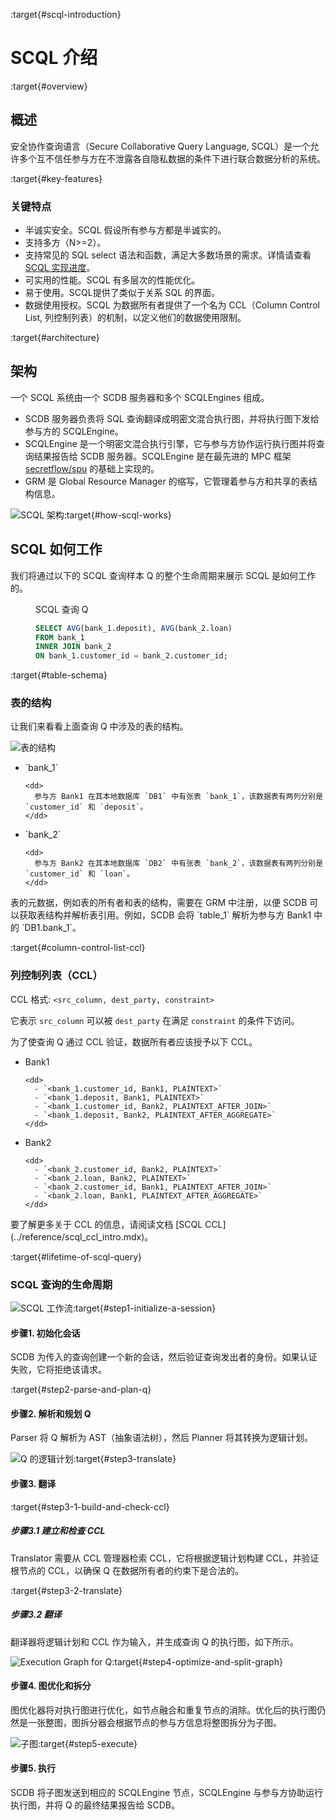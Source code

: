 :target{#scql-introduction}

# SCQL 介绍

:target{#overview}

## 概述

安全协作查询语言（Secure Collaborative Query Language, SCQL）是一个允许多个互不信任参与方在不泄露各自隐私数据的条件下进行联合数据分析的系统。

:target{#key-features}

### 关键特点

- 半诚实安全。SCQL 假设所有参与方都是半诚实的。
- 支持多方（N>=2）。
- 支持常见的 SQL select 语法和函数，满足大多数场景的需求。详情请查看 [SCQL 实现进度](../reference/scql_status.mdx)。
- 可实用的性能。SCQL 有多层次的性能优化。
- 易于使用。SCQL提供了类似于关系 SQL 的界面。
- 数据使用授权。SCQL 为数据所有者提供了一个名为 CCL（Column Control List, 列控制列表）的机制，以定义他们的数据使用限制。

:target{#architecture}

## 架构

一个 SCQL 系统由一个 SCDB 服务器和多个 SCQLEngines 组成。

- SCDB 服务器负责将 SQL 查询翻译成明密文混合执行图，并将执行图下发给参与方的 SCQLEngine。
- SCQLEngine 是一个明密文混合执行引擎，它与参与方协作运行执行图并将查询结果报告给 SCDB 服务器。SCQLEngine 是在最先进的 MPC 框架 [secretflow/spu](https://github.com/secretflow/spu) 的基础上实现的。
- GRM 是 Global Resource Manager 的缩写，它管理着参与方和共享的表结构信息。

![SCQL 架构](../_assets/scql_architecture.png):target{#how-scql-works}

## SCQL 如何工作

我们将通过以下的 SCQL 查询样本 Q 的整个生命周期来展示 SCQL 是如何工作的。

<figure id="id1">
  <figcaption>
    SCQL 查询 Q
  </figcaption>

  ```SQL
  SELECT AVG(bank_1.deposit), AVG(bank_2.loan)
  FROM bank_1
  INNER JOIN bank_2
  ON bank_1.customer_id = bank_2.customer_id;
  ```
</figure>

:target{#table-schema}

### 表的结构

让我们来看看上面查询 Q 中涉及的表的结构。

![表的结构](../_assets/the_life_of_scql_query_env.png)

- <DefinitionList>
    <dl>
      <dt>
        <DefinitionList.Term><span>`bank_1`</span></DefinitionList.Term>
      </dt>

      <dd>
        参与方 Bank1 在其本地数据库 `DB1` 中有张表 `bank_1`，该数据表有两列分别是 `customer_id` 和 `deposit`。
      </dd>
    </dl>
  </DefinitionList>
- <DefinitionList>
    <dl>
      <dt>
        <DefinitionList.Term><span>`bank_2`</span></DefinitionList.Term>
      </dt>

      <dd>
        参与方 Bank2 在其本地数据库 `DB2` 中有张表 `bank_2`，该数据表有两列分别是 `customer_id` 和 `loan`。
      </dd>
    </dl>
  </DefinitionList>

<Container type="note">
  表的元数据，例如表的所有者和表的结构，需要在 GRM 中注册，以便 SCDB 可以获取表结构并解析表引用。例如，SCDB 会将 `table_1` 解析为参与方 Bank1 中的 `DB1.bank_1`。
</Container>

:target{#column-control-list-ccl}

### 列控制列表（CCL）

CCL 格式: `<src_column, dest_party, constraint>`

它表示 `src_column` 可以被 `dest_party` 在满足 `constraint` 的条件下访问。

为了使查询 Q 通过 CCL 验证，数据所有者应该授予以下 CCL。

- <DefinitionList>
    <dl>
      <dt>
        <DefinitionList.Term><span>Bank1</span></DefinitionList.Term>
      </dt>

      <dd>
        - `<bank_1.customer_id, Bank1, PLAINTEXT>`
        - `<bank_1.deposit, Bank1, PLAINTEXT>`
        - `<bank_1.customer_id, Bank2, PLAINTEXT_AFTER_JOIN>`
        - `<bank_1.deposit, Bank2, PLAINTEXT_AFTER_AGGREGATE>`
      </dd>
    </dl>
  </DefinitionList>
- <DefinitionList>
    <dl>
      <dt>
        <DefinitionList.Term><span>Bank2</span></DefinitionList.Term>
      </dt>

      <dd>
        - `<bank_2.customer_id, Bank2, PLAINTEXT>`
        - `<bank_2.loan, Bank2, PLAINTEXT>`
        - `<bank_2.customer_id, Bank1, PLAINTEXT_AFTER_JOIN>`
        - `<bank_2.loan, Bank1, PLAINTEXT_AFTER_AGGREGATE>`
      </dd>
    </dl>
  </DefinitionList>

<Container type="note">
  要了解更多关于 CCL 的信息，请阅读文档 [<span>SCQL CCL</span>](../reference/scql_ccl_intro.mdx)。
</Container>

:target{#lifetime-of-scql-query}

### SCQL 查询的生命周期

![SCQL 工作流](../_assets/scql_workflow.png):target{#step1-initialize-a-session}

#### 步骤1. 初始化会话

SCDB 为传入的查询创建一个新的会话，然后验证查询发出者的身份。如果认证失败，它将拒绝该请求。

:target{#step2-parse-and-plan-q}

#### 步骤2. 解析和规划 Q

Parser 将 Q 解析为 AST（抽象语法树），然后 Planner 将其转换为逻辑计划。

![Q 的逻辑计划](../_assets/logicalplan_for_Q.png):target{#step3-translate}

#### 步骤3. 翻译

:target{#step3-1-build-and-check-ccl}

##### 步骤3.1 建立和检查 CCL

Translator 需要从 CCL 管理器检索 CCL，它将根据逻辑计划构建 CCL，并验证根节点的 CCL，以确保 Q 在数据所有者的约束下是合法的。

:target{#step3-2-translate}

##### 步骤3.2 翻译

翻译器将逻辑计划和 CCL 作为输入，并生成查询 Q 的执行图，如下所示。

![Execution Graph for Q](../_assets/exe_graph_for_Q.png):target{#step4-optimize-and-split-graph}

#### 步骤4. 图优化和拆分

图优化器将对执行图进行优化，如节点融合和重复节点的消除。优化后的执行图仍然是一张整图，图拆分器会根据节点的参与方信息将整图拆分为子图。

![子图](../_assets/subgraph_for_Q.png):target{#step5-execute}

#### 步骤5. 执行

SCDB 将子图发送到相应的 SCQLEngine 节点，SCQLEngine 与参与方协助运行执行图，并将 Q 的最终结果报告给 SCDB。
